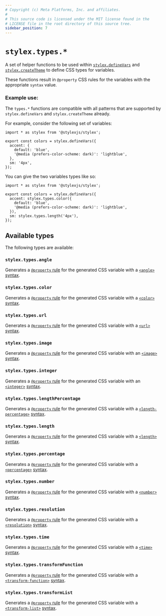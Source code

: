 ```yaml
---
# Copyright (c) Meta Platforms, Inc. and affiliates.
#
# This source code is licensed under the MIT license found in the
# LICENSE file in the root directory of this source tree.
sidebar_position: 7
---
```


# `stylex.types.*`

A set of helper functions to be used within [`stylex.defineVars`](./defineVars.mdx)
and [`stylex.createTheme`](./createTheme.mdx) to define CSS types for variables.

These functions result in `@property` CSS rules for the variables with the appropriate
`syntax` value.

### Example use:

The `types.*` functions are compatible with all patterns that are supported
by `stylex.defineVars` and `stylex.createTheme` already.

For example, consider the following set of variables:

```tsx title="vars.stylex.js"
import * as stylex from '@stylexjs/stylex';

export const colors = stylex.defineVars({
  accent: {
    default: 'blue',
    '@media (prefers-color-scheme: dark)': 'lightblue',
  },
  sm: '4px',
});
```

You can give the two variables types like so:

```tsx title="vars.stylex.js"
import * as stylex from '@stylexjs/stylex';

export const colors = stylex.defineVars({
  accent: stylex.types.color({
    default: 'blue',
    '@media (prefers-color-scheme: dark)': 'lightblue',
  }),
  sm: stylex.types.length('4px'),
});
```

## Available types

The following types are available:

### `stylex.types.angle`

Generates a [`@property` rule](https://developer.mozilla.org/en-US/docs/Web/CSS/@property)
for the generated CSS variable with a [`<angle>`](https://developer.mozilla.org/en-US/docs/Web/CSS/angle)
[syntax](https://developer.mozilla.org/en-US/docs/Web/CSS/@property/syntax).

### `stylex.types.color`

Generates a [`@property` rule](https://developer.mozilla.org/en-US/docs/Web/CSS/@property)
for the generated CSS variable with a [`<color>`](https://developer.mozilla.org/en-US/docs/Web/CSS/color_value)
[syntax](https://developer.mozilla.org/en-US/docs/Web/CSS/@property/syntax).

### `stylex.types.url`

Generates a [`@property` rule](https://developer.mozilla.org/en-US/docs/Web/CSS/@property)
for the generated CSS variable with a [`<url>`](https://developer.mozilla.org/en-US/docs/Web/CSS/url)
[syntax](https://developer.mozilla.org/en-US/docs/Web/CSS/@property/syntax).

### `stylex.types.image`

Generates a [`@property` rule](https://developer.mozilla.org/en-US/docs/Web/CSS/@property)
for the generated CSS variable with an [`<image>`](https://developer.mozilla.org/en-US/docs/Web/CSS/image)
[syntax](https://developer.mozilla.org/en-US/docs/Web/CSS/@property/syntax).

### `stylex.types.integer`

Generates a [`@property` rule](https://developer.mozilla.org/en-US/docs/Web/CSS/@property)
for the generated CSS variable with an [`<integer>`](https://developer.mozilla.org/en-US/docs/Web/CSS/integer)
[syntax](https://developer.mozilla.org/en-US/docs/Web/CSS/@property/syntax).

### `stylex.types.lengthPercentage`

Generates a [`@property` rule](https://developer.mozilla.org/en-US/docs/Web/CSS/@property)
for the generated CSS variable with a [`<length-percentage>`](https://developer.mozilla.org/en-US/docs/Web/CSS/length-percentage)
[syntax](https://developer.mozilla.org/en-US/docs/Web/CSS/@property/syntax).

### `stylex.types.length`

Generates a [`@property` rule](https://developer.mozilla.org/en-US/docs/Web/CSS/@property)
for the generated CSS variable with a [`<length>`](https://developer.mozilla.org/en-US/docs/Web/CSS/length)
[syntax](https://developer.mozilla.org/en-US/docs/Web/CSS/@property/syntax).

### `stylex.types.percentage`

Generates a [`@property` rule](https://developer.mozilla.org/en-US/docs/Web/CSS/@property)
for the generated CSS variable with a [`<percentage>`](https://developer.mozilla.org/en-US/docs/Web/CSS/percentage)
[syntax](https://developer.mozilla.org/en-US/docs/Web/CSS/@property/syntax).

### `stylex.types.number`

Generates a [`@property` rule](https://developer.mozilla.org/en-US/docs/Web/CSS/@property)
for the generated CSS variable with a [`<number>`](https://developer.mozilla.org/en-US/docs/Web/CSS/number)
[syntax](https://developer.mozilla.org/en-US/docs/Web/CSS/@property/syntax).

### `stylex.types.resolution`

Generates a [`@property` rule](https://developer.mozilla.org/en-US/docs/Web/CSS/@property)
for the generated CSS variable with a [`<resolution>`](https://developer.mozilla.org/en-US/docs/Web/CSS/resolution)
[syntax](https://developer.mozilla.org/en-US/docs/Web/CSS/@property/syntax).

### `stylex.types.time`

Generates a [`@property` rule](https://developer.mozilla.org/en-US/docs/Web/CSS/@property)
for the generated CSS variable with a [`<time>`](https://developer.mozilla.org/en-US/docs/Web/CSS/time)
[syntax](https://developer.mozilla.org/en-US/docs/Web/CSS/@property/syntax).

### `stylex.types.transformFunction`

Generates a [`@property` rule](https://developer.mozilla.org/en-US/docs/Web/CSS/@property)
for the generated CSS variable with a [`<transform-function>`](https://developer.mozilla.org/en-US/docs/Web/CSS/transform-function)
[syntax](https://developer.mozilla.org/en-US/docs/Web/CSS/@property/syntax).

### `stylex.types.transformList`

Generates a [`@property` rule](https://developer.mozilla.org/en-US/docs/Web/CSS/@property)
for the generated CSS variable with a [`<transform-list>`](https://developer.mozilla.org/en-US/docs/Web/CSS/transform-function)
[syntax](https://developer.mozilla.org/en-US/docs/Web/CSS/@property/syntax).

